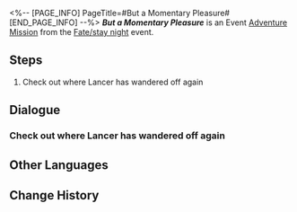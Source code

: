 <%-- [PAGE_INFO]
PageTitle=#But a Momentary Pleasure#
[END_PAGE_INFO] --%>
{{Stub|Dialogue.}}
{{Mission Infobox
|id            = 8034202
|title         = 
|image         = <!--Mission But a Momentary Pleasure.png-->
|type          = Adventure
|event_name    = Fate/stay night
|chapter       = 
|requirements  = [[Adventure Mission]] ''[[False Grail and Mini War]]'' completed
|summary       = <!--official mission summary from Fate's Atlas-->
|characters    = Trailblazer
|startLocation = [[<!--starting world-->]] - [[<!--starting area-->]]
|world         = <!--starting world-->
|area          = <!--starting area-->
|prev          = False Grail and Mini War
|next          = 
|rewards       = Credit*5,000
}}
'''''But a Momentary Pleasure''''' is an Event [[Adventure Mission]] from the [[Fate/stay night]] event.

==Steps==
# Check out where Lancer has wandered off again

<!--
==Gameplay Notes==

--><!--
==Trial Character==

-->
==Dialogue==
{{Stub Dialogue}}
{{Dialogue End}}

===Check out where Lancer has wandered off again{{subst:void|<!--803420202-->}}===
{{Mission Description|type=adventure|location=<!--to be added-->|update|Gaze upon the horses in the waves. Listen to the thunderous chariot and the beckoning of your name. Then, head to the next ocean that belongs to heroes.}}
{{Dialogue Start}}
:{{tx}}
{{Dialogue End}}

==Other Languages==
{{Other Languages
|en   = But a Momentary Pleasure
|zhs  = 不过一晌贪欢
|zht  = 不過一晌貪歡
|ja   = 束の間の喜び
|ko   = 잠깐의 즐거움
|es   = Un momento de placer
|fr   = Un instant de plaisir
|ru   = Мимолётное удовольствие
|th   = ความสุขเพียงชั่วครู่
|vi   = Chỉ Là Niềm Vui Nhất Thời
|de   = Ein flüchtiges Vergnügen
|id   = Hanya Kegembiraan Sesaat
|pt   = Mas um Prazer Momentâneo
}}

==Change History==
{{Change History|3.4}}

